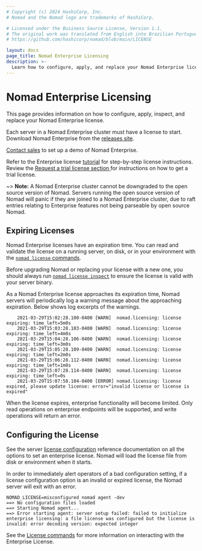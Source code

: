 ```yaml
---
# Copyright (c) 2024 HashiCorp, Inc.
# Nomad and the Nomad logo are trademarks of HashiCorp.

# Licensed under the Business Source License, Version 1.1.
# The original work was translated from English into Brazilian Portuguese.
# https://github.com/hashicorp/nomad/blob/main/LICENSE

layout: docs
page_title: Nomad Enterprise Licensing
description: >-
  Learn how to configure, apply, and replace your Nomad Enterprise license. Use the `nomad license` command to review your license details.
---
```


# Nomad Enterprise Licensing

<EnterpriseAlert product="nomad"/>

This page provides information on how to configure, apply, inspect, and replace
your Nomad Enterprise license.

Each server in a Nomad Enterprise cluster must have a license to start. Download
Nomad Enterprise from the [releases site].

[Contact sales](https://www.hashicorp.com/go/nomad-enterprise) to set up a demo
of Nomad Enterprise.

Refer to the Enterprise license
[tutorial](/nomad/tutorials/enterprise/hashicorp-enterprise-license) for
step-by-step license instructions. Review the [Request a trial license section
](/nomad/tutorials/enterprise/hashicorp-enterprise-license#request-a-trial-license)
for instructions on how to get a trial license.

~> **Note:** A Nomad Enterprise cluster cannot be downgraded to the open
source version of Nomad. Servers running the open source version of Nomad will
panic if they are joined to a Nomad Enterprise cluster, due to raft entries
relating to Enterprise features not being parseable by open source Nomad.

## Expiring Licenses

Nomad Enterprise licenses have an expiration time.
You can read and validate the license on a running server,
on disk, or in your environment with the
[`nomad license` commands](/nomad/docs/commands/license).

Before upgrading Nomad or replacing your license with a new one, you should always run
[`nomad license inspect`](/nomad/docs/commands/license/inspect)
to ensure the license is valid with your server binary.

As a Nomad Enterprise license approaches its expiration time, Nomad servers
will periodically log a warning message about the approaching
expiration. Below shows log excerpts of the warnings.

```
    2021-03-29T15:02:28.100-0400 [WARN]  nomad.licensing: license expiring: time_left=5m0s
    2021-03-29T15:03:28.103-0400 [WARN]  nomad.licensing: license expiring: time_left=4m0s
    2021-03-29T15:04:28.106-0400 [WARN]  nomad.licensing: license expiring: time_left=3m0s
    2021-03-29T15:05:28.109-0400 [WARN]  nomad.licensing: license expiring: time_left=2m0s
    2021-03-29T15:06:28.112-0400 [WARN]  nomad.licensing: license expiring: time_left=1m0s
    2021-03-29T15:07:28.114-0400 [WARN]  nomad.licensing: license expiring: time_left=0s
    2021-03-29T15:07:58.104-0400 [ERROR] nomad.licensing: license expired, please update license: error="invalid license or license is expired"
```

When the license expires, enterprise functionality will become limited. Only
read operations on enterprise endpoints will be supported, and write
operations will return an error.

## Configuring the License

See the server [license configuration] reference documentation on all the
options to set an enterprise license. Nomad will load the license file from
disk or environment when it starts.

In order to immediately alert operators of a bad configuration setting, if a
license configuration option is an invalid or expired license, the Nomad server
will exit with an error.

```
NOMAD_LICENSE=misconfigured nomad agent -dev
==> No configuration files loaded
==> Starting Nomad agent...
==> Error starting agent: server setup failed: failed to initialize enterprise licensing: a file license was configured but the license is invalid: error decoding version: expected integer
```

See the [License commands](/nomad/docs/commands/license) for more information on
interacting with the Enterprise License.

[releases site]: https://releases.hashicorp.com/nomad
[license configuration]: /nomad/docs/configuration/server#license_path
[license endpoint]: /nomad/api-docs/operator/license#updating-the-nomad-enterprise-license
